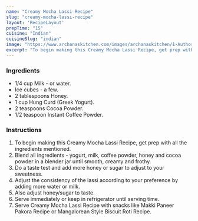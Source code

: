 ---
name: "Creamy Mocha Lassi Recipe"
slug: "creamy-mocha-lassi-recipe"
layout: 'RecipeLayout'
prepTime: "15"
cuisine: "Indian"
cuisineSlug: "indian"
image: "https://www.archanaskitchen.com/images/archanaskitchen/1-Author/Curryandvanilla/Creamy_Mocha_Lassi_edited_1.jpg"
excerpt: "To begin making this Creamy Mocha Lassi Recipe, get prep with all the ingredients mentioned"
---

### Ingredients

- 1/4 cup Milk - or water.
- Ice cubes - a few.
- 2 tablespoons Honey.
- 1 cup Hung Curd (Greek Yogurt).
- 2 teaspoons Cocoa Powder.
- 1/2 teaspoon Instant Coffee Powder.

### Instructions

1. To begin making this Creamy Mocha Lassi Recipe, get prep with all the ingredients mentioned.
1. Blend all ingredients - yogurt, milk, coffee powder, honey and cocoa powder in a blender jar until smooth, creamy and frothy.
1.  Do a taste test and add more honey or sugar to adjust to your sweetness.
1. Adjust the consistency of the lassi according to your preference by adding more water or milk.
1. Also adjust honey/sugar to taste.
1. Serve immediately or keep in refrigerator until serving time.
1. Serve Creamy Mocha Lassi Recipe with snacks like Makki Paneer Pakora Recipe or Mangalorean Style Biscuit Roti Recipe.
